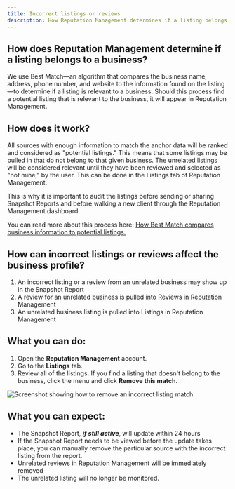 ```yaml
---
title: Incorrect listings or reviews
description: How Reputation Management determines if a listing belongs to a business and what to do about incorrect listings or reviews.
---
```


## How does Reputation Management determine if a listing belongs to a business?

We use Best Match—an algorithm that compares the business name, address, phone number, and website to the information found on the listing—to determine if a listing is relevant to a business. Should this process find a potential listing that is relevant to the business, it will appear in Reputation Management.

## How does it work?

All sources with enough information to match the anchor data will be ranked and considered as "potential listings." This means that some listings may be pulled in that do not belong to that given business. The unrelated listings will be considered relevant until they have been reviewed and selected as "not mine," by the user. This can be done in the Listings tab of Reputation Management.

This is why it is important to audit the listings before sending or sharing Snapshot Reports and before walking a new client through the Reputation Management dashboard.

You can read more about this process here: [How Best Match compares business information to potential listings.](how-system-identifies-relevant-listings)

## How can incorrect listings or reviews affect the business profile?

1. An incorrect listing or a review from an unrelated business may show up in the Snapshot Report
2. A review for an unrelated business is pulled into Reviews in Reputation Management
3. An unrelated business listing is pulled into Listings in Reputation Management

## What you can do:

1. Open the **Reputation Management** account.
2. Go to the **Listings** tab.
3. Review all of the listings. If you find a listing that doesn't belong to the business, click the menu and click **Remove this match**.

![Screenshot showing how to remove an incorrect listing match](./img/remove-listing.jpg)

## What you can expect:

- The Snapshot Report, ***if still active***, will update within 24 hours
- If the Snapshot Report needs to be viewed before the update takes place, you can manually remove the particular source with the incorrect listing from the report. 
- Unrelated reviews in Reputation Management will be immediately removed
- The unrelated listing will no longer be monitored.
